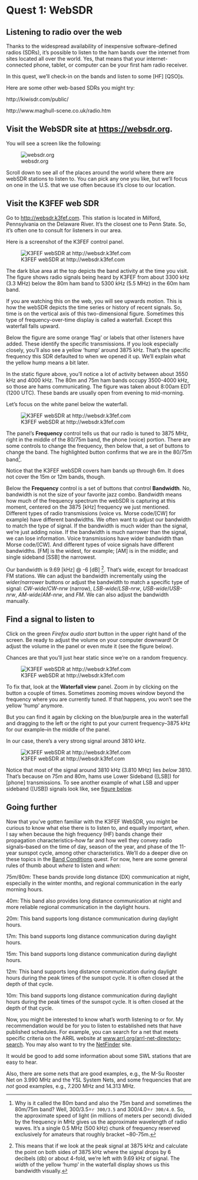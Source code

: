 # Quest 1: WebSDR {- #quest-websdr}

## Listening to radio over the web

Thanks to the widespread availability of inexpensive software-defined radios (SDRs), it's possible to listen to the ham bands over the internet from sites located all over the world.
Yes, that means that your internet-connected phone, tablet, or computer can be your first ham radio receiver.

In this quest, we'll check-in on the bands and listen to some [HF] [QSO]s.

::: {.infobox}

Here are some other web-based SDRs you might try:
  
  http://kiwisdr.com/public/
  
  http://www.maghull-scene.co.uk/radio.htm

:::
  
## Visit the WebSDR site at <https://websdr.org>. {-}
  
You will see a screen like the following:

![websdr.org](include/img/websdr-org.png)
  
Scroll down to see all of the places around the world where there are webSDR stations to listen to.
You can pick any one you like, but we'll focus on one in the U.S. that we use often because it's close to our location.

## Visit the K3FEF web SDR {-}

Go to <http://websdr.k3fef.com>.
This station is located in Milford, Pennsylvania on the Delaware River.
It's the closest one to Penn State.
So, it's often one to consult for listeners in our area.

Here is a screenshot of the K3FEF control panel.

![K3FEF webSDR at http://websdr.k3fef.com](include/img/k3fef-websdr.png)

The dark blue area at the top depicts the band activity at the time you visit. 
The figure shows radio signals being heard by K3FEF from about 3300 kHz (3.3 MHz) below the 80m ham band to 5300 kHz (5.5 MHz) in the 60m ham band.

If you are watching this on the web, you will see upwards motion.
This is how the webSDR depicts the time series or history of recent signals.
So, time is on the vertical axis of this two-dimensional figure.
Sometimes this type of frequency-over-time display is called a waterfall.
Except this waterfall falls upward.

Below the figure are some orange 'flag' or labels that other listeners have added.
These identify the specific transmissions.
If you look especially closely, you'll also see a yellow 'hump' around 3875 kHz.
That's the specific frequency this SDR defaulted to when we opened it up.
We'll explain what the yellow hump means a bit later.

In the static figure above, you'll notice a lot of activity between about 3550 kHz and 4000 kHz.
The 80m and 75m ham bands occupy 3500-4000 kHz, so those are hams communicating.
The figure was taken about 8:00am EDT (1200 UTC).
These bands are usually open from evening to mid-morning.

Let's focus on the white panel below the waterfall.

![K3FEF webSDR at http://websdr.k3fef.com](include/img/k3fef-websdr-panel-1.png)

The panel's **Frequency** control tells us that our radio is tuned to 3875 MHz, right in the middle of the 80/75m band, the phone (voice) portion.
There are some controls to change the frequency, then below that, a set of buttons to change the band.
The highlighted button confirms that we are in the 80/75m band[^1].

Notice that the K3FEF webSDR covers ham bands up through 6m.
It does not cover the 15m or 12m bands, though.

[^1]: Why is it called the 80m band and also the 75m band and sometimes the 80m/75m band? Well, 300/3.5=`r 300/3.5` and 300/4.0=`r 300/4.0`. So, the approximate speed of light (in millions of meters per second) divided by the frequency in MHz gives us the approximate wavelength of radio waves. 
It's a single 0.5 MHz (500 kHz) chunk of frequency reserved exclusively for amateurs that roughly bracket ~80-75m.

Below the **Frequency** control is a set of buttons that control **Bandwidth**.
No, bandwidth is not the size of your favorite jazz combo.
Bandwidth means how much of the frequency spectrum the webSDR is capturing at this moment, centered on the 3875 [kHz] frequency we just mentioned.
Different types of radio transmissions (voice vs. Morse code/[CW] for example) have different bandwidths.
We often want to adjust our bandwidth to match the type of signal.
If the bandwidth is much wider than the signal, we're just adding noise.
If the bandwidth is much narrower than the signal, we can lose information.
Voice transmissions have wider bandwidth than Morse code/[CW].
And different types of voice signals have different bandwidths.
[FM] is the widest, for example; [AM] is in the middle; and single sideband [SSB] the narrowest.

Our bandwidth is 9.69 [kHz] @ -6 [dB] [^2].
That's wide, except for broadcast FM stations.
We can adjust the bandwidth incrementally using the *wider*/*narrower* buttons or adjust the bandwidth to match a specific type of signal: *CW-wide*/*CW-nrw* (narrow), *LSB-wide*/*LSB-nrw*, *USB-wide*/*USB-nrw*, *AM-wide*/*AM-nrw*, and *FM*.
We can also adjust the bandwidth manually.

[^2]: This means that if we look at the peak signal at 3875 kHz and calculate the point on both sides of 3875 kHz where the signal drops by 6 decibels (db) or about 4-fold, we're left with 9.69 kHz of signal. The *width* of the yellow 'hump' in the waterfall display shows us this bandwidth visually.

## Find a signal to listen to {-}

Click on the <span color="green">green</span> *Firefox audio start* button in the upper right hand of the screen.
Be ready to adjust the volume on your computer downward!
  Or adjust the volume in the panel or even mute it (see the figure below).

Chances are that you'll just hear static since we're on a random frequency.

![K3FEF webSDR at http://websdr.k3fef.com](include/img/k3fef-websdr-panel-2.png)

To fix that, look at the **Waterfall view** panel. 
Zoom *in* by clicking on the button a couple of times.
Sometimes zooming moves window beyond the frequency where you are currently tuned.
If that happens, you won't see the yellow 'hump' anymore.

But you can find it again by clicking on the blue/purple area in the waterfall and dragging to the left or the right to put your current frequency--3875 kHz for our example--in the middle of the panel.

In our case, there's a very strong signal around 3810 kHz.

![K3FEF webSDR at http://websdr.k3fef.com](include/img/k3fef-websdr-3875.png)

Notice that most of the signal around 3810 kHz (3.810 MHz) lies *below* 3810.
That's because on 75m and 80m, hams use Lower Sideband ([LSB]) for [phone] transmissions.
To see another example of what LSB and upper sideband ([USB]) signals look like, see [figure below](#fig:hf-signals).

## Going further

Now that you've gotten familiar with the K3FEF WebSDR, you might be curious to know what else there is to listen to, and equally important, *when*.
I say when because the high frequency (HF) bands change their propagation characteristics--how far and how well they convey radio signals--based on the time of day, season of the year, and phase of the 11-year sunspot cycle, among other characteristics.
We'll do a deeper dive on these topics in the [Band Conditions]() quest.
For now, here are some general rules of thumb about *where* to listen and *when*:

75m/80m: These bands provide long distance (DX) communication at night, especially in the winter months, and regional communication in the early morning hours.

40m: This band also provides long distance communication at night and more reliable regional communication in the daylight hours. 

20m: This band supports long distance communication during daylight hours.

17m: This band supports long distance communication during daylight hours.

15m: This band supports long distance communication during daylight hours.

12m: This band supports long distance communication during daylight hours during the peak times of the sunspot cycle. It is often closed at the depth of that cycle.

10m: This band supports long distance communication during daylight hours during the peak times of the sunspot cycle. It is often closed at the depth of that cycle.

Now, you might be interested to know what's worth listening to or for. 
My recommendation would be for you to listen to established nets that have published schedules.
For example, you can search for a net that meets specific criteria on the ARRL website at [www.arrl.org/arrl-net-directory-search](http://www.arrl.org/arrl-net-directory-search).
You may also want to try the [NetFinder](https://netfinder.radio) site.

::: {.callout-note}

It would be good to add some information about some SWL stations that are easy to hear.

Also, there are some nets that are good examples, e.g., the M-Su Rooster Net on 3.990 MHz and the YSL System Nets, and some frequencies that are *not* good examples, e.g., 7.200 MHz and 14.313 MHz.

:::

